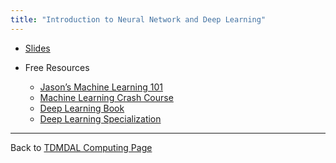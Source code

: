 ```yaml
---
title: "Introduction to Neural Network and Deep Learning"
---
```


* [Slides](Introduction to neural networks and deep learning.pdf)

* Free Resources
    * [Jason's Machine Learning 101](https://docs.google.com/presentation/d/1kSuQyW5DTnkVaZEjGYCkfOxvzCqGEFzWBy4e9Uedd9k/preview?imm_mid=0f9b7e&cmp=em-data-na-na-newsltr_20171213#slide=id.g183f28bdc3_0_90)
    * [Machine Learning Crash Course](https://developers.google.com/machine-learning/crash-course/ml-intro)
    * [Deep Learning Book](http://www.deeplearningbook.org/)
    * [Deep Learning Specialization](https://www.coursera.org/specializations/deep-learning)

---

Back to [TDMDAL Computing Page](https://tdmdal.github.io/)